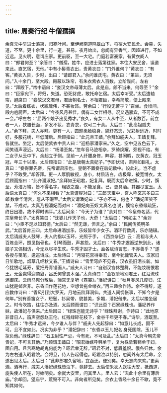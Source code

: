 ```yaml
---
---
---
```

title: 周秦行纪 牛僧孺撰
---



余真元中举进士落第，归宛叶间。至伊阙南道鸣皋山下，将宿大安民舍。会暮，失道，不至。更十余里，行一道，甚易。夜月始出，忽闻有异香气，因趋进行，不如近远。见火明，意谓庄家。更前驱，至一大宅。门庭若富豪家。有黄衣阍人曰：“郎君何至？”余答曰：“僧孺，姓牛，应进士落第往家。本往大安民舍，误道来此。直乞宿，无他。”中有小髻青衣出，责黄衣曰：“门外谁何？”黄衣曰：“有客。”黄衣入告，少时，出曰：“请郎君入。”余问谁氏宅。黄衣曰：“第进，无须问。”入十余门，至大殿。殿蔽以珠帘，有朱衣紫衣人百数，立阶陛间。左右曰：“拜殿下。”帘中语曰：“妾汉文帝母薄太后。此是庙，郎不当来。何辱至？”余曰：“臣家宛下，将归，失道。恐死豺虎，敢托命乞宿。太后幸听受。”太后遣轴帘，避席曰：“妾故汉文君母，君唐朝名士，不相君臣，幸希简敬，便上殿来见。”太后着练衣，状貌瑰伟，不甚妆饰。劳余曰：“行役无苦乎？”召坐。食顷间，殿内庖厨声。太后曰：“今夜风月甚佳，偶有二女伴相寻。况又遇嘉宾，不可不成一会。”呼左右：“屈两个娘子出见秀才。”良久，有女二人从中至，从者数百。前立者一人，狭腰长面，多发不妆，衣青衣，仅可二十余。太后曰：“此高祖戚夫人。”余下拜，夫人亦拜。更有一人，圆题柔脸稳身，貌舒态逸，光彩射远近，时时好，多服花绣，年低薄后。后顾指曰：“此元帝王嫱。”余拜如戚夫人，王嫱复拜。各就坐。坐定，太后使紫衣中贵人曰：“迎杨家潘家来。”久之，空中见五色云下，闻笑语声浸近。太后曰：“杨潘至矣。”忽车音马迹相杂，罗绮焕耀，旁视不给。有二女子从云中下，余起立于侧。见前一人纤腰身修，睟容，甚闲暇，衣黄衣，冠玉冠，年三十以来。太后顾指曰：“此是唐朝太真妃子。”予即伏谒，肃拜如臣礼。太真曰：“妾得罪先帝， 先帝谓肃宗也， 皇朝不置妾在后妃数中。设此礼，岂不虚乎？不敢受。”却答拜。更一人厚肌敏视，身小，材质洁白，齿极卑，被宽博衣。太后顾而指曰：“此齐潘淑妃。”余拜如王昭君，妃复拜。既而太后命进馔。少时，馔至，芳洁万端，皆不得名字。粗欲之腹，不能足食。已，更具酒。其器尽宝玉。太后语太真曰：“何久不来相看？”太真谨容对曰：“三郎 天宝中，宫人呼玄宗多曰三郎 数幸华清宫，扈从不暇至。”太后又谓潘妃曰：“子亦不来，何也？”潘妃匿笑不禁，不成对。太真乃视潘妃而对曰：“潘妃向玉奴 太真名也 说，懊恼东昏候疏狂，终日出猎，故不得时谒耳。”太后问余：“今天子为谁？”余对曰：“今皇帝名适，代宗皇帝长子。”太真笑曰：“沈婆儿作天子也，大奇！”太后曰：“何如主？”余对曰：“小臣不足以知君德。”太后曰：“然无谦，但言之。”余曰：“民间传英明圣武。”太后首肯三四。太后命进酒加乐，乐妓皆年少女子。酒环行数周，乐亦随辍。太后请戚夫人鼓琴，夫人约指以玉环，光照于手， 《西京杂记》云：高祖与夫人百炼金环，照见指骨也。 引琴而鼓，声甚怨。太后曰：“牛秀才邂逅逆旅到此，诸娘子又偶相访，今无以尽平生欢。牛秀才固才士。盍各赋诗言志，不亦善乎？”遂各授与笺笔，逡巡诗成。太后诗曰：“月寝花宫得奉君，至今犹愧管夫人。汉家旧日笙歌地，烟草几经秋又春。”王嫱诗曰：“雪里穹庐不见春，汉衣虽旧泪长新。如今犹恨毛延寿，爱把丹青错画人。”戚夫人诗曰：“自别汉宫休楚舞，不能妆粉恨君王。无金岂得迎商叟，吕氏何曾畏木强。”太真诗曰：“金钗堕地别君王，红泪流珠满御床。云雨马嵬分散后，骊宫无复听《霓裳》。”潘妃诗曰：“秋月春风几度归，江山犹是邺宫非。东昏旧作莲花地，空想曾拖金缕衣。”再三趣余作诗。余不得辞，遂应教作诗曰：“香风引到大罗天，月地云阶拜洞仙。共道人间惆怅事，不知今夕是何年。”别有善笛女子，短鬟，衫吴带，貌甚美，多媚，潘妃偕来。太后以接坐居之。时令吹笛，往往亦及酒。太后顾而谓曰：“识此否？石家绿珠也。潘妃养作妹，故潘妃与俱来。”太后因曰：“绿珠岂能无诗乎？”绿珠拜谢，作诗曰：“此地原非昔日人，笛声空怨赵王伦。红残绿碎花枝下，金谷千年更不春。”诗毕，酒既至。太后曰：“牛秀才远来，今夕谁人与伴？”戚夫人先起辞曰：“如意儿长成，固不可。且不宜如此。况实为非乎？”潘妃辞曰：“东昏以玉儿 妃名 身死国除，玉儿不拟负他。”绿珠辞曰：“石卫尉性严忌，今有死，不可及乱。”太后曰：“太真今朝先帝贵妃，不可言其他。”乃顾谓王嫱曰：“昭君始嫁呼韩单于，复为株垒若靼单于妇，固自用。且苦寒地胡鬼何能为？昭君幸无辞。”昭君不对，低眉羞恨。俄各归休。余为左右送入昭君院。会将旦，侍人告起得也。昭君泣以持别，忽闻外有太后命，余遂出见太后。太后日：“此非郎君久留地，宜亟还。便别矣。幸无忘向来欢。”更索酒。酒再行，戚夫人潘妃绿珠皆泣下，竟辞去。太后使朱衣人送往大安，抵西道，旋失使人所在，时始明矣。余就大安里，问其里人。里人云：“去此十余里有薄后庙。”余却回，望庙宇，荒毁不可入。非向者所见矣。余衣上香经十余日不歇，竟不知其如何。